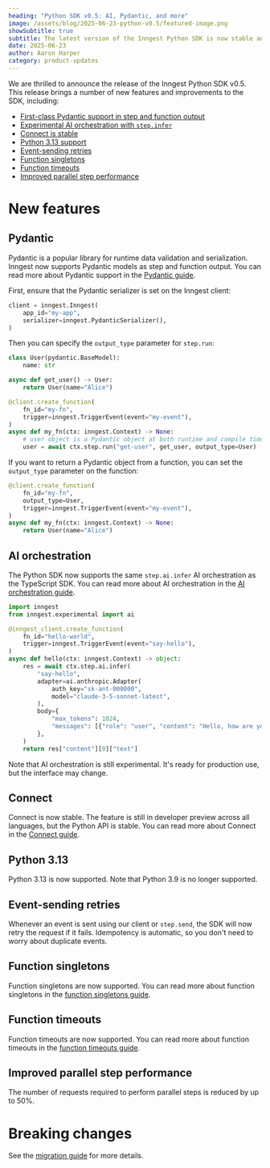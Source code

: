 ```yaml
---
heading: "Python SDK v0.5: AI, Pydantic, and more"
image: /assets/blog/2025-06-23-python-v0.5/featured-image.png
showSubtitle: true
subtitle: The latest version of the Inngest Python SDK is now stable and ready for production use.
date: 2025-06-23
author: Aaron Harper
category: product-updates
---
```


We are thrilled to announce the release of the Inngest Python SDK v0.5. This release brings a number of new features and improvements to the SDK, including:

- [First-class Pydantic support in step and function output](#pydantic)
- [Experimental AI orchestration with `step.infer`](#ai-orchestration)
- [Connect is stable](#connect)
- [Python 3.13 support](#python-313)
- [Event-sending retries](#event-sending-retries)
- [Function singletons](#function-singletons)
- [Function timeouts](#function-timeouts)
- [Improved parallel step performance](#improved-parallel-step-performance)

# New features

## Pydantic

Pydantic is a popular library for runtime data validation and serialization. Inngest now supports Pydantic models as step and function output. You can read more about Pydantic support in the [Pydantic guide](/docs/reference/python/guides/pydantic).

First, ensure that the Pydantic serializer is set on the Inngest client:
```py
client = inngest.Inngest(
    app_id="my-app",
    serializer=inngest.PydanticSerializer(),
)
```

Then you can specify the `output_type` parameter for `step.run`:

```py
class User(pydantic.BaseModel):
    name: str

async def get_user() -> User:
    return User(name="Alice")

@client.create_function(
    fn_id="my-fn",
    trigger=inngest.TriggerEvent(event="my-event"),
)
async def my_fn(ctx: inngest.Context) -> None:
    # user object is a Pydantic object at both runtime and compile time
    user = await ctx.step.run("get-user", get_user, output_type=User)
```

If you want to return a Pydantic object from a function, you can set the `output_type` parameter on the function:

```py
@client.create_function(
    fn_id="my-fn",
    output_type=User,
    trigger=inngest.TriggerEvent(event="my-event"),
)
async def my_fn(ctx: inngest.Context) -> None:
    return User(name="Alice")
```

## AI orchestration

The Python SDK now supports the same `step.ai.infer` AI orchestration as the TypeScript SDK. You can read more about AI orchestration in the [AI orchestration guide](/docs/features/inngest-functions/steps-workflows/step-ai-orchestration).

```py
import inngest
from inngest.experimental import ai

@inngest_client.create_function(
    fn_id="hello-world",
    trigger=inngest.TriggerEvent(event="say-hello"),
)
async def hello(ctx: inngest.Context) -> object:
    res = await ctx.step.ai.infer(
        "say-hello",
        adapter=ai.anthropic.Adapter(
            auth_key="sk-ant-000000",
            model="claude-3-5-sonnet-latest",
        ),
        body={
            "max_tokens": 1024,
            "messages": [{"role": "user", "content": "Hello, how are you?"}],
        },
    )
    return res["content"][0]["text"]
```

Note that AI orchestration is still experimental. It's ready for production use, but the interface may change.

## Connect

Connect is now stable. The feature is still in developer preview across all languages, but the Python API is stable. You can read more about Connect in the [Connect guide](/docs/setup/connect).

## Python 3.13

Python 3.13 is now supported. Note that Python 3.9 is no longer supported.

## Event-sending retries

Whenever an event is sent using our client or `step.send`, the SDK will now retry the request if it fails. Idempotency is automatic, so you don't need to worry about duplicate events.

## Function singletons

Function singletons are now supported. You can read more about function singletons in the [function singletons guide](/docs/guides/singleton).

## Function timeouts

Function timeouts are now supported. You can read more about function timeouts in the [function timeouts guide](/docs/features/inngest-functions/cancellation/cancel-on-timeouts).

## Improved parallel step performance

The number of requests required to perform parallel steps is reduced by up to 50%.

# Breaking changes

See the [migration guide](/docs/reference/python/migrations/v0.4-to-v0.5) for more details.
